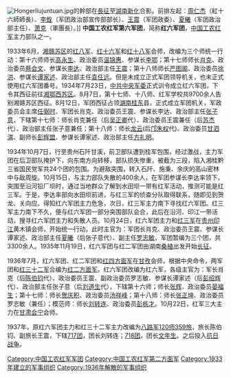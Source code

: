 [[File:Hongerliujuntuan.jpg|thumb]]的幹部在[[長征|長征]]至[[湖南省_(中華民國)|湖南]][[新化|新化]]合影。前排左起：[[周仁杰|周仁杰]]（紅十六師師長）、[[李铨_(少將)|李銓]]（军团政治部宣传部部长）、[[王震|王震]]（军团政委）、[[夏曦|夏曦]]（军团政治部主任）、[[萧克|萧克]]（軍團長）。]]
'''中国工农红军第六军团'''，简称'''红六军团'''，[[中国工农红军|中国工农红军]]主力部队之一。

1933年6月，[[湘赣苏区|湘赣苏区]]的[[红八军|红八军]]、[[红十六军|红十六军]]和[[红十八军|红十八军]]会师，改编为三个师统一行动：第十六师师长[[高永生|高永生]]、政治委员[[温锦惠|温锦惠]]、参谋长[[李鄂|李鄂]]；第十七师师长[[肖克|肖克]]、政治委员[[蔡会文|蔡会文]]、参谋长[[李达|李达]]、政治部主任[[王震|王震]]；第十八师师长[[严图阁|严图阁]]、政治委员[[徐洪|徐洪]]、参谋长[[谭家述|谭家述]]、政治部主任[[袁任远|袁任远]]。但是未成立正式军团领导机关，也未正式使用红六军团番号。1934年7月23日，[[中共中央军委|中共中央军委]]正式训令成立红六军团，下令其西征前往[[湘鄂西苏区|湘鄂西苏区]]。8月7日，第十七师、十八师、红军学校共9700余人告别湘赣苏区西征。8月12日，军团西征占领[[湖南|湖南]][[桂东|桂东]]县，正式成立军团机关，军政委员会主席[[任弼时|任弼时]]、军团长肖克、政治委员王震、参谋长李达、政治部主任[[张子意|张子意]]，下辖第十七师：师长肖克兼任（后[[吴正卿|吴正卿]]代）、政治委员王震兼任（后[[苏杰|苏杰]]代）、政治部主任张子意兼任；第十八师：师长[[龙云_(中国工农红军)|龙云]](后[[邝朱权|邝朱权]]代)、政治委员[[甘泗淇|甘泗淇]]、副师长[[彭辉盟|彭辉盟]]、参谋长谭家述、政治部主任[[方礼明|方礼明]]。

1934年10月7日，行至贵州石阡甘溪，前卫部队遭到桂军包围，经过激战，主力军团在后卫部队掩护下，向东南方向转移，部队损失惨重，被截为三段，陷入湘桂黔三省国民党军共24个团的包围。为避敌突围，转入石阡、施秉、余庆的高山密林中与敌周旋。10月15日，与主力部队失散的400余人，在军团参谋长李达率领下，突围至沿河铅厂坝时，通过当地群众了解到水田坝一带有红军活动，推测可能是红三军。于是，李达率部向水田坝前进，与红三军的侦查分队取得联系，随即见到贺龙、关向应。得知红六军团主力危急，次日，红三军主力南下寻找红六军团。红三军主力南下不久，便与红六军团一部分突围部队会合，此后在沿河、印江一带活动，搜寻红六军团主力和失散人员。10月24日，红六军团主力和[[红二军团|红三军]]在[[贵州省_(中华民国)|贵州]][[印江土家族苗族自治县|印江]]黄木镇会师，开始统一行动，此时主官为：军团长肖克、政治委员王震、参谋长谭家述、政治部主任[[夏曦|夏曦]]（后张子意代）、副主任[[罗志敏|罗志敏]]，军团暂编为三个团，共3300余人。1935年11月19日，红六军团与红二军团由湖南[[桑植|桑植]]出发开始[[长征|长征]]。

1936年7月，红六军团、红二军团和[[红四方面军|红四方面军]]在[[甘孜|甘孜]]会师，根据中央命令，两军团和[[红三十二军|红三十二军]]合编为[[红二方面军|红二方面军]]。红六军团改编为红六军，各级主官为：军长肖克（后[[陈伯钧|陈伯钧]]代）、政治委员王震、副政治委员罗志敏、参谋长谭家述（后[[彭绍辉|彭绍辉]]代）、政治部主任张子意（后[[刘道生|刘道生]]代），下辖第十六师；师长[[张辉|张辉]]、政治委员[[晏福生|晏福生]]；第十七师：师长[[贺庆积|贺庆积]]、政治委员[[汤祥峰|汤祥峰]]；第十八师：师长[[张正坤|张正坤]]、政治委员罗志敏（兼任）；模范师：师长[[刘转连|刘转连]]、政治委员[[彭林_(中将)|彭栋才]]。10月22日，红军三大主力在[[甘肃|甘肃]][[会宁|会宁]]会师。

1937年，原红六军团主力和红三十二军主力改编为[[八路军|八路军]][[120师|120师]][[359旅|359旅]]，旅长陈伯钧、副旅长王震，下辖[[717团|717团]]，团长刘转连；[[718团|718团]]，团长[[文年生|文年生]]。之后投入[[抗日战争_(中国)|抗日战争]]。

{{中國工農紅軍}}

[[Category:中国工农红军军团|Category:中国工农红军军团]]
[[Category:中国工农红军第二方面军|Category:中国工农红军第二方面军]]
[[Category:1933年建立的军事组织|Category:1933年建立的军事组织]]
[[Category:1936年解散的军事组织|Category:1936年解散的军事组织]]